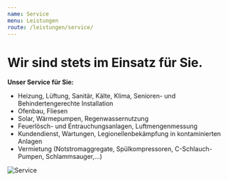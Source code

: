```yaml
---
name: Service
menu: Leistungen
route: /leistungen/service/
---
```


# Wir sind stets im Einsatz für Sie.

**Unser Service für Sie:**

- Heizung, Lüftung, Sanitär, Kälte, Klima, Senioren- und Behindertengerechte Installation
- Ofenbau, Fliesen
- Solar, Wärmepumpen, Regenwassernutzung
- Feuerlösch- und Entrauchungsanlagen, Luftmengenmessung
- Kundendienst, Wartungen, Legionellenbekämpfung in kontaminierten Anlagen
- Vermietung (Notstromaggregate, Spülkompressoren, C-Schlauch-Pumpen, Schlammsauger,...)

![Service](/images/uploads/service.svg "Strichmaennchen mit Heizung")
